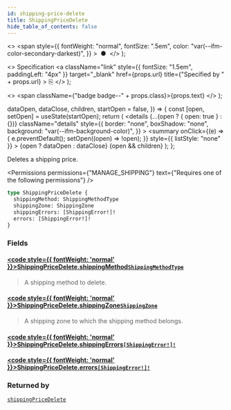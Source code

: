 ```yaml
---
id: shipping-price-delete
title: ShippingPriceDelete
hide_table_of_contents: false
---
```


  <>
    <span
      style={{
        fontWeight: "normal",
        fontSize: ".5em",
        color: "var(--ifm-color-secondary-darkest)",
      }}
    >
      &nbsp;●&nbsp;
    </span>
  </>
);

  <>
    Specification
    <a
      className="link"
      style={{ fontSize: "1.5em", paddingLeft: "4px" }}
      target="\_blank"
      href={props.url}
      title={"Specified by " + props.url}
    >
      ⎘
    </a>
  </>
);

  <>
    <span className={"badge badge--" + props.class}>{props.text}</span>
  </>
);


  dataOpen,
  dataClose,
  children,
  startOpen = false,
}) => {
  const [open, setOpen] = useState(startOpen);
  return (
    <details
      {...(open ? { open: true } : {})}
      className="details"
      style={{
        border: "none",
        boxShadow: "none",
        background: "var(--ifm-background-color)",
      }}
    >
      <summary
        onClick={(e) => {
          e.preventDefault();
          setOpen((open) => !open);
        }}
        style={{ listStyle: "none" }}
      >
        {open ? dataOpen : dataClose}
      </summary>
      {open && children}
    </details>
  );
};

Deletes a shipping price.

<Permissions
  permissions={"MANAGE_SHIPPING"}
  text={"Requires one of the following permissions"}
/>

```graphql
type ShippingPriceDelete {
  shippingMethod: ShippingMethodType
  shippingZone: ShippingZone
  shippingErrors: [ShippingError!]!
  errors: [ShippingError!]!
}
```

### Fields

#### [<code style={{ fontWeight: 'normal' }}>ShippingPriceDelete.<b>shippingMethod</b></code>](#)<Bullet />[`ShippingMethodType`](../../../api-reference/shipping/objects/shipping-method-type) <Badge class="secondary" text="object"/>

> A shipping method to delete.

#### [<code style={{ fontWeight: 'normal' }}>ShippingPriceDelete.<b>shippingZone</b></code>](#)<Bullet />[`ShippingZone`](../../../api-reference/shipping/objects/shipping-zone) <Badge class="secondary" text="object"/>

> A shipping zone to which the shipping method belongs.

#### [<code style={{ fontWeight: 'normal' }}>ShippingPriceDelete.<b>shippingErrors</b></code>](#)<Bullet />[`[ShippingError!]!`](../../../api-reference/shipping/objects/shipping-error) <Badge class="secondary" text="deprecated"/> <Badge class="secondary" text="non-null"/> <Badge class="secondary" text="object"/>

> <Badge
>   class="warning"
>   text="DEPRECATED: This field will be removed in Saleor 4.0. Use `errors` field instead."
> />

#### [<code style={{ fontWeight: 'normal' }}>ShippingPriceDelete.<b>errors</b></code>](#)<Bullet />[`[ShippingError!]!`](../../../api-reference/shipping/objects/shipping-error) <Badge class="secondary" text="non-null"/> <Badge class="secondary" text="object"/>

>

### Returned by

[`shippingPriceDelete`](../../../api-reference/shipping/mutations/shipping-price-delete) <Badge class="secondary" text="mutation"/>


